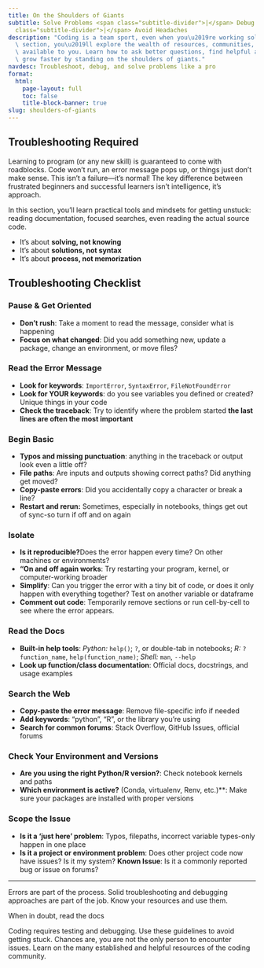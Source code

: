```yaml
---
title: On the Shoulders of Giants
subtitle: Solve Problems <span class="subtitle-divider">|</span> Debug Faster <span
  class="subtitle-divider">|</span> Avoid Headaches
description: "Coding is a team sport, even when you\u2019re working solo. In this\
  \ section, you\u2019ll explore the wealth of resources, communities, and strategies\
  \ available to you. Learn how to ask better questions, find helpful answers, and\
  \ grow faster by standing on the shoulders of giants."
navdesc: Troubleshoot, debug, and solve problems like a pro
format:
  html:
    page-layout: full
    toc: false
    title-block-banner: true
slug: shoulders-of-giants
---
```


## Troubleshooting Required

Learning to program (or any new skill) is guaranteed to come with roadblocks. Code won’t run, an error message pops up, or things just don’t make sense. This isn’t a failure—it’s normal! The key difference between frustrated beginners and successful learners isn’t intelligence, it's approach.

In this section, you’ll learn practical tools and mindsets for getting unstuck: reading documentation, focused searches, even reading the actual source code.


- It’s about **solving, not knowing**
- It’s about **solutions, not syntax**
- It’s about **process, not memorization**

## Troubleshooting Checklist

### Pause & Get Oriented

- **Don’t rush**: Take a moment to read the message, consider what is happening
- **Focus on what changed**: Did you add something new, update a package, change an environment, or move files?

### Read the Error Message

- **Look for keywords**: `ImportError`, `SyntaxError`, `FileNotFoundError`
 - **Look for YOUR keywords**: do you see variables you defined or created? Unique things in your code
- **Check the traceback**: Try to identify where the problem started **the last lines are often the most important**

### Begin Basic

- **Typos and missing punctuation**: anything in the traceback or output look even a little off?
- **File paths**: Are inputs and outputs showing correct paths? Did anything get moved?
- **Copy-paste errors**: Did you accidentally copy a character or break a line?
- **Restart and rerun:** Sometimes, especially in notebooks, things get out of sync-so turn if off and on again

### Isolate

- **Is it reproducible?**Does the error happen every time? On other machines or environments?
- **“On and off again works**: Try restarting your program, kernel, or computer-working broader
- **Simplify**: Can you trigger the error with a tiny bit of code, or does it only happen with everything together? Test on another variable or dataframe
- **Comment out code**:
Temporarily remove sections or run cell-by-cell to see where the error appears.

### Read the Docs

- **Built-in help tools**: *Python:* `help()`; `?`, or double-tab in notebooks; *R:* `?function_name`, `help(function_name)`; *Shell:* `man`, `--help`
- **Look up function/class documentation**: Official docs, docstrings, and usage examples

### Search the Web

- **Copy-paste the error message**: Remove file-specific info if needed
- **Add keywords**: “python”, “R”, or the library you’re using
- **Search for common forums**:
Stack Overflow, GitHub Issues, official forums

### Check Your Environment and Versions

- **Are you using the right Python/R version?**: Check notebook kernels and paths
- **Which environment is active?** (Conda, virtualenv, Renv, etc.)**: Make sure your packages are installed with proper versions

### Scope the Issue

- **Is it a 'just here' problem**: Typos, filepaths, incorrect variable types-only happen in one place
- **Is it a project or environment problem**: Does other project code now have issues? Is it my system? **Known Issue**: Is it a commonly reported bug or issue on forums?

<hr class="page-divider">

::: {.callout icon="none" .custom-callout .d-bugz title="Experience from Errors"}

Errors are part of the process. Solid troubleshooting and debugging approaches are part of the job. Know your resources and use them.
:::


<div class="page-quote">
When in doubt, read the docs
</div>


Coding requires testing and debugging. Use these guidelines to avoid getting stuck. Chances are, you are not the only person to encounter issues. Learn on the many established and helpful resources of the coding community.
